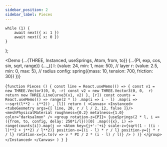 ---
sidebar_position: 2
sidebar_label: Pieces
---

    while (1) {
        await next({ x: 1 })
        await next({ x: 0 })
    }
};

<Demo
    {...{THREE, Instanced, useSprings, Atom, from, to}}
    {...{PI, exp, cos, sin, sqrt, range}}
    {..._({  l: {value: 24, min: 1, max: 50}, // layer
             r: {value: 2.5, min: 0, max: 5}, // radius
        config: spring({mass: 10, tension: 700, friction: 30})
    })}
>
{`function Pieces () {
  const line = React.useMemo(() => {
      const v1 = new THREE.Vector3(0, 0, -r)
      const v2 = new THREE.Vector3(0, 0,  r)
      return new THREE.LineCurve3(v1, v2)
  }, [r])
  const counts = React.useMemo(() =>
      range(2 * l)
          .map(i => i - l)
          .map(i => ~~sqrt(l**2 - i**2))
  , [l])
  return (
    <Canvas>
      <Instanced>
        <tubeGeometry args={[
          line, 20, r / l / 2, 12, false
        ]}/>
        <meshPhysicalMaterial
          roughness={0.2}
          metalness={1.0}
          color="darksalmon"
        />
        <group rotation-z={PI}>
          {useSprings(2 * l, i => ({from, to, config, delay: 250*i/l}))[0]
          .map(({x}, i) =>
            range(counts[i]).map(j =>
              <Atom
                key={j+'-'+i}
                scale-z={sqrt(1 - ((i - l)**2 + j**2) / l**2)}
                position-x={(i - l) * r / l}
                position-y={j * r / l}
                rotation-x={x.to(v => v * PI / 2 * (i - l) / l)}
              />
            )
          )}
        </group>
      </Instanced>
    </Canvas>
  )
}
`}
</Demo>
